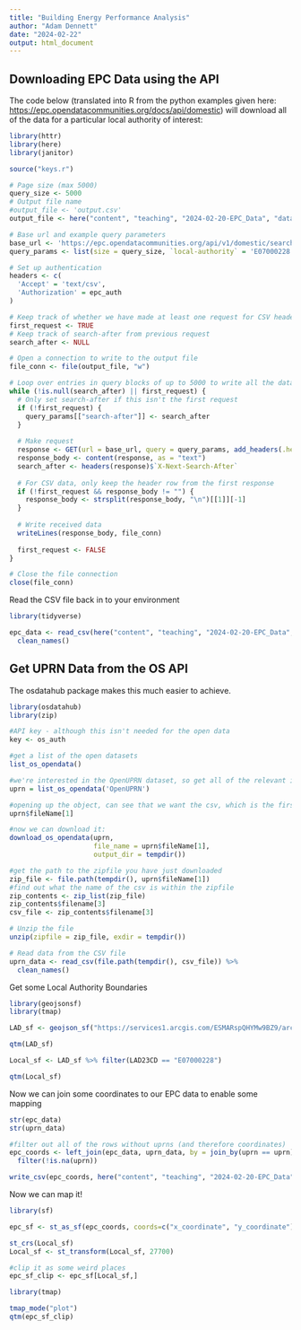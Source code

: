 ```yaml
---
title: "Building Energy Performance Analysis"
author: "Adam Dennett"
date: "2024-02-22"
output: html_document
---
```


## Downloading EPC Data using the API

The code below (translated into R from the python examples given here: <https://epc.opendatacommunities.org/docs/api/domestic>) will download all of the data for a particular local authority of interest:

```r
library(httr)
library(here)
library(janitor)

source("keys.r")

# Page size (max 5000)
query_size <- 5000
# Output file name
#output_file <- 'output.csv'
output_file <- here("content", "teaching", "2024-02-20-EPC_Data", "data", "output.csv")

# Base url and example query parameters
base_url <- 'https://epc.opendatacommunities.org/api/v1/domestic/search'
query_params <- list(size = query_size, `local-authority` = 'E07000228')

# Set up authentication
headers <- c(
  'Accept' = 'text/csv',
  'Authorization' = epc_auth
)

# Keep track of whether we have made at least one request for CSV headers and search-after
first_request <- TRUE
# Keep track of search-after from previous request
search_after <- NULL

# Open a connection to write to the output file
file_conn <- file(output_file, "w")

# Loop over entries in query blocks of up to 5000 to write all the data into a file
while (!is.null(search_after) || first_request) {
  # Only set search-after if this isn't the first request
  if (!first_request) {
    query_params[["search-after"]] <- search_after
  }
  
  # Make request
  response <- GET(url = base_url, query = query_params, add_headers(.headers=headers))
  response_body <- content(response, as = "text")
  search_after <- headers(response)$`X-Next-Search-After`
  
  # For CSV data, only keep the header row from the first response
  if (!first_request && response_body != "") {
    response_body <- strsplit(response_body, "\n")[[1]][-1]
  }
  
  # Write received data
  writeLines(response_body, file_conn)
  
  first_request <- FALSE
}

# Close the file connection
close(file_conn)
```

Read the CSV file back in to your environment

```r
library(tidyverse)

epc_data <- read_csv(here("content", "teaching", "2024-02-20-EPC_Data", "data", "output.csv")) %>% 
  clean_names()
```

## Get UPRN Data from the OS API

The osdatahub package makes this much easier to achieve.

```r
library(osdatahub)
library(zip)

#API key - although this isn't needed for the open data
key <- os_auth

#get a list of the open datasets
list_os_opendata()

#we're interested in the OpenUPRN dataset, so get all of the relevant info into an object
uprn = list_os_opendata('OpenUPRN')

#opening up the object, can see that we want the csv, which is the first entry
uprn$fileName[1]

#now we can download it:
download_os_opendata(uprn, 
                     file_name = uprn$fileName[1], 
                     output_dir = tempdir())

#get the path to the zipfile you have just downloaded
zip_file <- file.path(tempdir(), uprn$fileName[1])
#find out what the name of the csv is within the zipfile
zip_contents <- zip_list(zip_file)
zip_contents$filename[3]
csv_file <- zip_contents$filename[3]

# Unzip the file
unzip(zipfile = zip_file, exdir = tempdir())

# Read data from the CSV file
uprn_data <- read_csv(file.path(tempdir(), csv_file)) %>% 
  clean_names()

```

Get some Local Authority Boundaries

```r
library(geojsonsf)
library(tmap)

LAD_sf <- geojson_sf("https://services1.arcgis.com/ESMARspQHYMw9BZ9/arcgis/rest/services/Local_Authority_Districts_December_2023_Boundaries_UK_BFC/FeatureServer/0/query?outFields=*&where=1%3D1&f=geojson") 

qtm(LAD_sf)

Local_sf <- LAD_sf %>% filter(LAD23CD == "E07000228")

qtm(Local_sf)
```

Now we can join some coordinates to our EPC data to enable some mapping

```r
str(epc_data)
str(uprn_data)

#filter out all of the rows without uprns (and therefore coordinates)
epc_coords <- left_join(epc_data, uprn_data, by = join_by(uprn == uprn)) %>% 
  filter(!is.na(uprn))

write_csv(epc_coords, here("content", "teaching", "2024-02-20-EPC_Data", "data", "epc_coords.csv"))
```

Now we can map it!

```r
library(sf)

epc_sf <- st_as_sf(epc_coords, coords=c("x_coordinate", "y_coordinate"), crs=27700)

st_crs(Local_sf)
Local_sf <- st_transform(Local_sf, 27700)

#clip it as some weird places
epc_sf_clip <- epc_sf[Local_sf,]


```

```r
library(tmap)

tmap_mode("plot")
qtm(epc_sf_clip)
```

